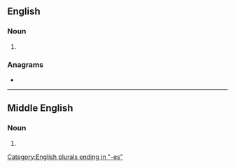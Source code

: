 ==English==

===Noun===
{{head|en|noun form}}

# {{plural of|en|ostrich}}

===Anagrams===
* {{anagrams|en|a=cehiorsst|trichoses}}

[[Category:English plurals ending in "-es"]]

----

==Middle English==

===Noun===
{{head|enm|noun plural form}}

# {{plural of|enm|ostrich}}